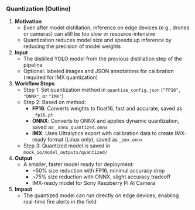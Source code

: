### Quantization (Outline)

1. **Motivation**
   - Even after model distillation, inference on edge devices (e.g., drones or cameras) can still be too slow or resource-intensive
   - Quantization reduces model size and speeds up inference by reducing the precision of model weights

2. **Input**
   - The distilled YOLO model from the previous distillation step of the pipeline
   - Optional: labeled images and JSON annotations for calibration (required for IMX quantization)

3. **Workflow Steps**
   - Step 1: Set quantization method in `quantize_config.json` (`"FP16"`, `"ONNX"`, or `"IMX"`)
   - Step 2: Based on method:
     - **FP16**: Converts weights to float16, fast and accurate, saved as `_fp16.pt`
     - **ONNX**: Converts to ONNX and applies dynamic quantization, saved as `_onnx_quantized.onnx`
     - **IMX**: Uses Ultralytics export with calibration data to create IMX-ready format (Linux only), saved as `_imx.onnx`
   - Step 3: Quantized model is saved in `mock_io/model_outputs/quantized/`

4. **Output**
   - A smaller, faster model ready for deployment:
     - ~50% size reduction with FP16, minimal accuracy drop
     - ~75% size reduction with ONNX, slight accuracy tradeoff
     - IMX-ready model for Sony Raspberry Pi AI Camera

5. **Impact**
   - The quantized model can run directly on edge devices, enabling real-time fire alerts in the field